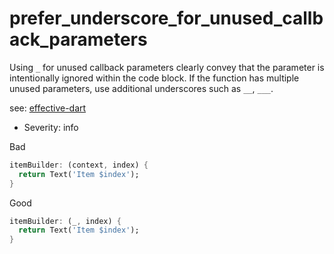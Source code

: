 # prefer_underscore_for_unused_callback_parameters

Using `_` for unused callback parameters clearly convey that the parameter is intentionally ignored within the code block. If the function has multiple unused parameters, use additional underscores such as `__`, `___`.

see: [effective-dart](https://dart.dev/effective-dart/style#prefer-using-_-__-etc-for-unused-callback-parameters)

- Severity: info

Bad

```dart
itemBuilder: (context, index) {
  return Text('Item $index');
}
```

Good

```dart
itemBuilder: (_, index) {
  return Text('Item $index');
}
```
